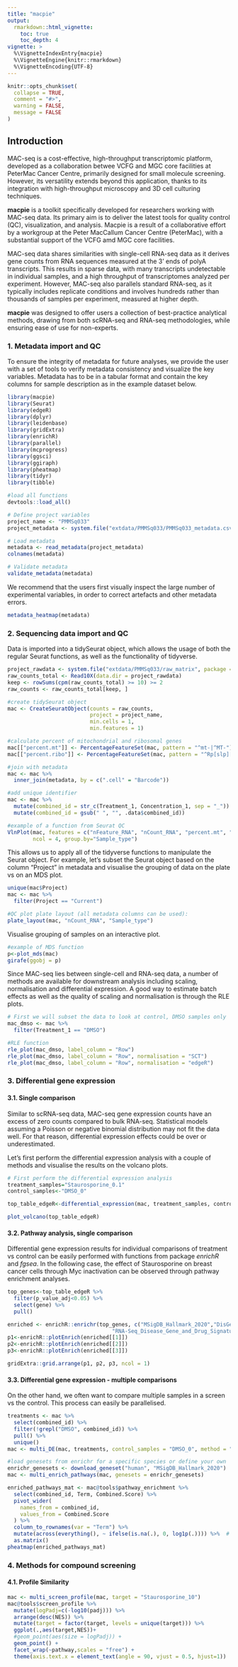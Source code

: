 ```yaml
---
title: "macpie"
output:
  rmarkdown::html_vignette:
    toc: true
    toc_depth: 4
vignette: >
  %\VignetteIndexEntry{macpie}
  %\VignetteEngine{knitr::rmarkdown}
  %\VignetteEncoding{UTF-8}
---
```


```r
knitr::opts_chunk$set(
  collapse = TRUE,
  comment = "#>",
  warning = FALSE,
  message = FALSE
)
```

## Introduction

MAC-seq is a cost-effective, high-throughput transcriptomic platform,  developed as a collaboration betwee VCFG and MGC core facilities at PeterMac Cancer Centre, primarily designed for small molecule screening. However, its versatility extends beyond this application, thanks to its integration with high-throughput microscopy and 3D cell culturing techniques. 

<b>macpie</b> is a toolkit specifically developed for researchers working with MAC-seq data. Its primary aim is to deliver the latest tools for quality control (QC), visualization, and analysis. Macpie is a result of a collaborative effort by a workgroup at the Peter MacCallum Cancer Centre (PeterMac), with a substantial support of the VCFG amd MGC core facilities.


MAC-seq data shares similarities with single-cell RNA-seq data as it derives gene counts from RNA sequences measured at the 3' ends of polyA transcripts. This results in sparse data, with many transcripts undetectable in individual samples, and a high throughput of transcriptomes analyzed per experiment. However, MAC-seq also parallels standard RNA-seq, as it typically includes replicate conditions and involves hundreds rather than thousands of samples per experiment, measured at higher depth.

<b>macpie</b> was designed to offer users a collection of best-practice analytical methods, drawing from both scRNA-seq and RNA-seq methodologies, while ensuring ease of use for non-experts.

### 1. Metadata import and QC

To ensure the integrity of metadata for future analyses, we provide the user with a set of tools to verify metadata consistency and visualize the key variables. Metadata has to be in a tabular format and contain the key columns for sample description as in the example dataset below.

```r
library(macpie)
library(Seurat)
library(edgeR)
library(dplyr)
library(leidenbase)
library(gridExtra)
library(enrichR)
library(parallel)
library(mcprogress)
library(ggsci)
library(ggiraph)
library(pheatmap)
library(tidyr)
library(tibble)

#load all functions
devtools::load_all()

# Define project variables
project_name <- "PMMSq033"
project_metadata <- system.file("extdata/PMMSq033/PMMSq033_metadata.csv", package = "macpie")

# Load metadata
metadata <- read_metadata(project_metadata)
colnames(metadata)

# Validate metadata
validate_metadata(metadata)
```

We recommend that the users first visually inspect the large number of experimental variables, in order to correct artefacts and other metadata errors.

```r
metadata_heatmap(metadata)

```

### 2. Sequencing data import and QC 
Data is imported into a tidySeurat object, which allows the usage of both the regular Seurat functions, as well as the functionality of tidyverse. 

```r
project_rawdata <- system.file("extdata/PMMSq033/raw_matrix", package = "macpie")
raw_counts_total <- Read10X(data.dir = project_rawdata)
keep <- rowSums(cpm(raw_counts_total) >= 10) >= 2
raw_counts <- raw_counts_total[keep, ]

#create tidySeurat object
mac <- CreateSeuratObject(counts = raw_counts,
                          project = project_name,
                          min.cells = 1,
                          min.features = 1)

```

```r
#calculate percent of mitochondrial and ribosomal genes
mac[["percent.mt"]] <- PercentageFeatureSet(mac, pattern = "^mt-|^MT-")
mac[["percent.ribo"]] <- PercentageFeatureSet(mac, pattern = "^Rp[slp][[:digit:]]|^Rpsa|^RP[SLP][[:digit:]]|^RPSA")

#join with metadata
mac <- mac %>%
  inner_join(metadata, by = c(".cell" = "Barcode"))

#add unique identifier
mac <- mac %>%
  mutate(combined_id = str_c(Treatment_1, Concentration_1, sep = "_")) %>%
  mutate(combined_id = gsub(" ", "", .data$combined_id))

#example of a function from Seurat QC 
VlnPlot(mac, features = c("nFeature_RNA", "nCount_RNA", "percent.mt", "percent.ribo"), 
        ncol = 4, group.by="Sample_type")
```

This allows us to apply all of the tidyverse functions to manipulate the Seurat object.
For example, let's subset the Seurat object based on the column "Project" in metadata and visualise the grouping of data on the plate vs on an MDS plot.

```r
unique(mac$Project)
mac <- mac %>%
  filter(Project == "Current")

#QC plot plate layout (all metadata columns can be used):
plate_layout(mac, "nCount_RNA", "Sample_type")
```

Visualise grouping of samples on an interactive plot.

```r
#example of MDS function 
p<-plot_mds(mac)
girafe(ggobj = p)
```

Since MAC-seq lies between single-cell and RNA-seq data, a number of methods are available for downstream analysis including scaling, normalisation and differential expression. A good way to estimate batch effects as well as the quality of scaling and normalisation is through the RLE plots.

```r

# First we will subset the data to look at control, DMSO samples only
mac_dmso <- mac %>%
  filter(Treatment_1 == "DMSO")

#RLE function
rle_plot(mac_dmso, label_column = "Row")
rle_plot(mac_dmso, label_column = "Row", normalisation = "SCT")
rle_plot(mac_dmso, label_column = "Row", normalisation = "edgeR")
```

### 3. Differential gene expression
#### 3.1. Single comparison

Similar to scRNA-seq data, MAC-seq gene expression counts have an excess of zero counts compared to bulk RNA-seq. Statistical models assuming a Poisson or negative binomial distribution may not fit the data well. For that reason, differential expression effects could be over or underestimated.

Let's first perform the differential expression analysis with a couple of methods and visualise
the results on the volcano plots.

```r

# First perform the differential expression analysis
treatment_samples="Staurosporine_0.1"
control_samples<-"DMSO_0"

top_table_edgeR<-differential_expression(mac, treatment_samples, control_samples,method = "edgeR")

plot_volcano(top_table_edgeR)

```

#### 3.2. Pathway analysis, single comparison

Differential gene expression results for individual comparisons of treatment vs control can be easily performed with functions from package <i>enrichR</i> and <i>fgsea</i>. In the following case, the effect of Staurosporine on breast cancer cells through Myc inactivation can be observed through pathway enrichment analyses.

```r

top_genes<-top_table_edgeR %>%
  filter(p_value_adj<0.05) %>%
  select(gene) %>%
  pull()

enriched <- enrichR::enrichr(top_genes, c("MSigDB_Hallmark_2020","DisGeNET",
                                 "RNA-Seq_Disease_Gene_and_Drug_Signatures_from_GEO"))
p1<-enrichR::plotEnrich(enriched[[1]])
p2<-enrichR::plotEnrich(enriched[[2]])
p3<-enrichR::plotEnrich(enriched[[3]])

gridExtra::grid.arrange(p1, p2, p3, ncol = 1)
```

#### 3.3. Differential gene expression - multiple comparisons

On the other hand, we often want to compare multiple samples in a screen vs the control. This process can easily be parallelised.

```r
treatments <- mac %>%
  select(combined_id) %>%
  filter(!grepl("DMSO", combined_id)) %>%
  pull() %>%
  unique()
mac <- multi_DE(mac, treatments, control_samples = "DMSO_0", method = "edgeR")
```
```r

#load genesets from enrichr for a specific species or define your own
enrichr_genesets <- download_geneset("human", "MSigDB_Hallmark_2020")
mac <- multi_enrich_pathways(mac, genesets = enrichr_genesets)

enriched_pathways_mat <- mac@tools$pathway_enrichment %>%
  select(combined_id, Term, Combined.Score) %>%
  pivot_wider(
    names_from = combined_id,
    values_from = Combined.Score
  ) %>%
  column_to_rownames(var = "Term") %>%
  mutate(across(everything(), ~ ifelse(is.na(.), 0, log1p(.)))) %>%  # Replace NA with 0 across all columns
  as.matrix()
pheatmap(enriched_pathways_mat)
```

### 4. Methods for compound screening
#### 4.1. Profile Similarity

```r

mac <- multi_screen_profile(mac, target = "Staurosporine_10")
mac@tools$screen_profile %>%
  mutate(logPadj=c(-log10(padj))) %>%
  arrange(desc(NES)) %>%
  mutate(target = factor(target, levels = unique(target))) %>%
  ggplot(.,aes(target,NES))+
  #geom_point(aes(size = logPadj)) +
  geom_point() +
  facet_wrap(~pathway,scales = "free") +
  theme(axis.text.x = element_text(angle = 90, vjust = 0.5, hjust=1))

```


